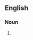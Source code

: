==English==

===Noun===
{{infl|en|noun}}

# {{dated|19th century}} {{alternative spelling of|[[zymology]]}}